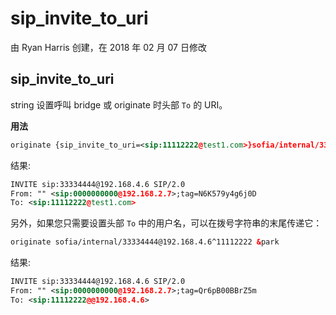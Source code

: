 # sip_invite_to_uri

由 Ryan Harris 创建，在 2018 年 02 月 07 日修改

## sip_invite_to_uri

string 设置呼叫 bridge 或 originate 时头部 `To` 的 URI。

**用法**

```xml
originate {sip_invite_to_uri=<sip:11112222@test1.com>}sofia/internal/33334444@192.168.4.6 &park
```

结果:

```xml
INVITE sip:33334444@192.168.4.6 SIP/2.0
From: "" <sip:0000000000@192.168.2.7>;tag=N6K579y4g6j0D
To: <sip:11112222@test1.com>
```

另外，如果您只需要设置头部 `To` 中的用户名，可以在拨号字符串的末尾传递它：

```xml
originate sofia/internal/33334444@192.168.4.6^11112222 &park
```

结果:

```xml
INVITE sip:33334444@192.168.4.6 SIP/2.0
From: "" <sip:0000000000@192.168.2.7>;tag=Qr6pB00BBrZ5m
To: <sip:11112222@@192.168.4.6>
```